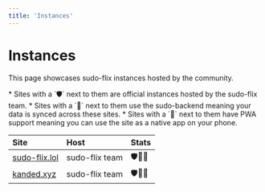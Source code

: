 ```yaml
---
title: 'Instances'
---
```


# Instances

This page showcases sudo-flix instances hosted by the community. 

<Note>
* Sites with a `🛡️` next to them are official instances hosted by the sudo-flix team.
* Sites with a `💾` next to them use the sudo-backend meaning your data is synced across these sites.
* Sites with a `📱` next to them have PWA support meaning you can use the site as a native app on your phone.
</Note>

| Site                                   | Host              | Stats       |
|:---------------------------------------|:------------------|:------------|
| [sudo-flix.lol](https://sudo-flix.lol) | sudo-flix team    | 🛡️💾📱      |
| [kanded.xyz](https://flix.kanded.xyz)  | sudo-flix team    | 🛡️💾📱      |
